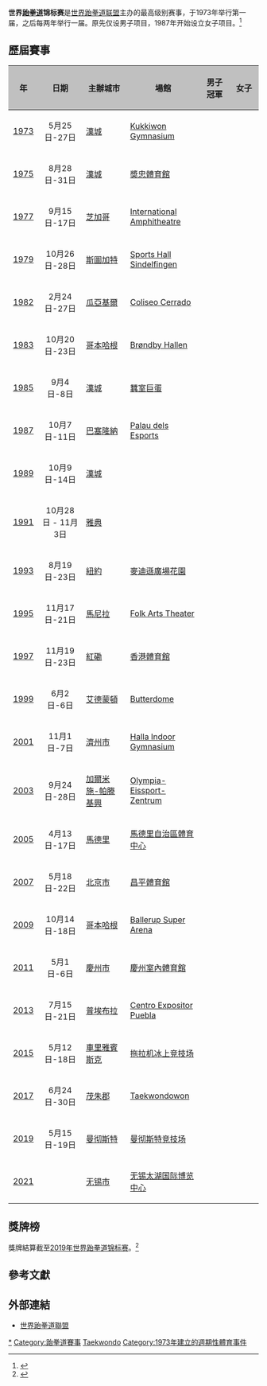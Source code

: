 '''世界[[跆拳道|跆拳道]]锦标赛'''是[[世界跆拳道联盟|世界跆拳道联盟]]主办的最高级别赛事，于1973年举行第一届，之后每两年举行一届。原先仅设男子项目，1987年开始设立女子项目。<ref>{{Cite web |url=http://www.wtf.org/wtf_eng/site/hall/01_international_championships/01-World-Taekwondo-Championships-Women/Women_01th.html |title=World Taekwondo Championships/ Women's World Taekwondo Championships |accessdate=2010-07-07 |accessmonthday= |accessdaymonth= |accessyear= |author= |last= |first= |authorlink= |coauthors= |date= |year= |month= |format= |publisher=世界跆拳道聯盟 |pages= |language=En |doi= |archiveurl=https://web.archive.org/web/20160303183638/http://www.wtf.org/wtf_eng/site/hall/01_international_championships/01-World-Taekwondo-Championships-Women/Women_01th.html |archivedate=2016-03-03 |quote= |dead-url=no }}</ref>

== 歷屆賽事 ==
{| class=wikitable style="font-size:90%;"
!style="width: 55px; background-color:#C0C0C0"|年!!style="width: 160px; background-color:#C0C0C0"|日期!!style="width: 240px; background-color:#C0C0C0"|主辦城市!!style="width: 180px; background-color:#C0C0C0"|場館!!style="width: 140px; background-color:#C0C0C0"|男子冠軍!!style="width: 140px; background-color:#C0C0C0"|女子
|-
| style="text-align:center"|[[1973年世界跆拳道錦標賽|1973]]
| style="text-align:center"| 5月25日-27日
| {{KOR}} [[漢城|漢城]]
| [[Kukkiwon_Gymnasium|Kukkiwon Gymnasium]]
| {{flag|South Korea}}
|
|-
| style="text-align:center"|[[1975年世界跆拳道錦標賽|1975]]
| style="text-align:center"| 8月28日-31日
| {{KOR}} [[漢城|漢城]]
| [[奬忠體育館|奬忠體育館]]
| {{flag|South Korea}}
|
|-
| style="text-align:center"|[[1977年世界跆拳道錦標賽|1977]]
| style="text-align:center"| 9月15日-17日
| {{USA}} [[芝加哥|芝加哥]]
| [[International_Amphitheatre|International Amphitheatre]]
| {{flag|South Korea}}
|
|-
| style="text-align:center"|[[1979年世界跆拳道錦標賽|1979]]
| style="text-align:center"| 10月26日-28日
| {{FRG}} [[斯圖加特|斯圖加特]]
| [[Sports_Hall_Sindelfingen|Sports Hall Sindelfingen]]
| {{flag|South Korea}}
|
|-
| style="text-align:center"|[[1982年世界跆拳道錦標賽|1982]]
| style="text-align:center"|2月24日-27日

| {{ECU}} [[瓜亞基爾|瓜亞基爾]]
| [[Coliseo_Voltaire_Paladines_Polo|Coliseo Cerrado]]
| {{flag|South Korea}}
|
|-
| style="text-align:center"|[[1983年世界跆拳道錦標賽|1983]]
| style="text-align:center"| 10月20日-23日
| {{DEN}} [[哥本哈根|哥本哈根]]
| [[Brøndby_Hallen|Brøndby Hallen]]
| {{flag|South Korea}}
|
|-
| style="text-align:center"|[[1985年世界跆拳道錦標賽|1985]]
| style="text-align:center"| 9月4日-8日
| {{KOR}} [[漢城|漢城]]
| [[蠶室巨蛋|蠶室巨蛋]]
| {{flag|South Korea}}
|
|-
| style="text-align:center"|[[1987年世界跆拳道錦標賽|1987]]
| style="text-align:center"| 10月7日-11日
| {{ESP}} [[巴塞隆納|巴塞隆納]]
| [[Palau_dels_Esports_de_Barcelona|Palau dels Esports]]
| {{flag|South Korea}}
| {{flag|South Korea}}
|-
| style="text-align:center"|[[1989年世界跆拳道錦標賽|1989]]
| style="text-align:center"| 10月9日-14日
| {{KOR}} [[漢城|漢城]]
| 
| {{flag|South Korea}}
| {{flag|South Korea}}
|-
| style="text-align:center"|[[1991年世界跆拳道錦標賽|1991]]
| style="text-align:center"| 10月28日 - 11月3日
| {{GRE}} [[雅典|雅典]]
| 
| {{flag|South Korea}}
| {{flag|South Korea}}
|-
| style="text-align:center"|[[1993年世界跆拳道錦標賽|1993]]
| style="text-align:center"| 8月19日-23日
| {{USA}} [[紐約|紐約]]
| [[麥迪遜廣場花園|麥迪遜廣場花園]]
| {{flag|South Korea}}
| {{flag|South Korea}}
|-
| style="text-align:center"|[[1995年世界跆拳道錦標賽|1995]]
| style="text-align:center"| 11月17日-21日
| {{PHI|1919}} [[馬尼拉|馬尼拉]]
| [[Folk_Arts_Theater|Folk Arts Theater]]
| {{flag|South Korea}}
| {{flag|South Korea}}
|-
| style="text-align:center"|[[1997年世界跆拳道錦標賽|1997]]
| style="text-align:center"| 11月19日-23日
| {{HKG}} [[香港|紅磡]]
| [[香港體育館|香港體育館]]
| {{flag|South Korea}}
| {{flag|South Korea}}
|-
| style="text-align:center"|[[1999年世界跆拳道錦標賽|1999]]
| style="text-align:center"| 6月2日-6日
| {{CAN}} [[艾德蒙頓|艾德蒙頓]]
| [[Butterdome|Butterdome]]
| {{flag|South Korea}}
| {{flag|South Korea}}
|-
| style="text-align:center"|[[2001年世界跆拳道錦標賽|2001]]
| style="text-align:center"| 11月1日-7日
| {{KOR}} [[濟州市|濟州市]]
| [[Halla_Indoor_Gymnasium|Halla Indoor Gymnasium]]
| {{flag|South Korea}}
| {{flag|South Korea}}
|-
| style="text-align:center"|[[2003年世界跆拳道錦標賽|2003]]
| style="text-align:center"| 9月24日-28日
| {{GER}} [[加爾米施-帕滕基興|加爾米施-帕滕基興]]
| [[Olympia-Eissport-Zentrum|Olympia-Eissport-Zentrum]]
| {{flag|South Korea}}
| {{flag|South Korea}}
|-
| style="text-align:center"|[[2005年世界跆拳道錦標賽|2005]]
| style="text-align:center"| 4月13日-17日
| {{ESP}} [[馬德里|馬德里]]
| [[馬德里自治區體育中心|馬德里自治區體育中心]]
| {{flag|South Korea}}
| {{flag|South Korea}}
|-
| style="text-align:center"|[[2007年世界跆拳道錦標賽|2007]]
| style="text-align:center"| 5月18日-22日
| {{CHN}} [[北京市|北京市]]
| [[昌平體育館|昌平體育館]]
| {{flag|South Korea}}
| {{flag|South Korea}}
|-
| style="text-align:center"|[[2009年世界跆拳道錦標賽|2009]]
| style="text-align:center"| 10月14日-18日
| {{DEN}} [[哥本哈根|哥本哈根]]
| [[Ballerup_Super_Arena|Ballerup Super Arena]]
| {{flag|South Korea}}
| {{flag|China}}
|-
| style="text-align:center"|[[2011年世界跆拳道錦標賽|2011]]
| style="text-align:center"| 5月1日-6日
| {{KOR}} [[慶州市|慶州市]]
| [[慶州室內體育館|慶州室內體育館]]
| {{flag|Iran}}
| {{flag|South Korea}}
|-
| style="text-align:center"|[[2013年世界跆拳道錦標賽|2013]]
| style="text-align:center"| 7月15日-21日
| {{MEX}} [[普埃布拉|普埃布拉]]
| [[Centro_Expositor_Puebla|Centro Expositor Puebla]]
| {{flag|South Korea}}
| {{flag|South Korea}}
|-
| style="text-align:center"|[[2015年世界跆拳道錦標賽|2015]]
| style="text-align:center"|5月12日-18日
| {{RUS}} [[車里雅賓斯克|車里雅賓斯克]]
| [[拖拉机冰上竞技场|拖拉机冰上竞技场]]
| {{flag|Iran}}
| {{flag|South Korea}}
|-
| style="text-align:center"|[[2017年世界跆拳道錦標賽|2017]]
| style="text-align:center"|6月24日-30日
| {{KOR}} [[茂朱郡|茂朱郡]]
| [[Taekwondowon|Taekwondowon]]
| {{flag|South Korea}}
| {{flag|South Korea}}
|-
| style="text-align:center"|[[2019年世界跆拳道锦标赛|2019]]
| style="text-align:center"|5月15日-19日
| {{GBR2}} [[曼彻斯特|曼彻斯特]]
| [[曼彻斯特竞技场|曼彻斯特竞技场]]
| {{flag|South Korea}}
| {{flag|South Korea}}
|-
| style="text-align:center"|[[2021年世界跆拳道锦标赛|2021]]
| style="text-align:center"|
| {{CHN}} [[无锡市|无锡市]]
| [[无锡太湖国际博览中心|无锡太湖国际博览中心]]
|
|
|}

==獎牌榜==
獎牌結算截至[[2019年世界跆拳道锦标赛|2019年世界跆拳道锦标赛]]。<ref>{{cite news|url=http://www.taekwondodata.com/resultlist_select.html?tgid=7|title=Result of Tournament|publisher=Taekwondo Data|accessdate=2011-05-29|archive-date=2017-08-01|archive-url=https://web.archive.org/web/20170801084752/http://www.taekwondodata.com/resultlist_select.html?tgid=7|dead-url=no}}</ref>
{{Medals table
 | caption        = 
 | host           = 
 | flag_template  = flagcountry
 | event          = 
 | team           = 
 | gold_KOR = 171 | silver_KOR = 32 | bronze_KOR = 36
 | gold_ESP = 22 | silver_ESP = 26 | bronze_ESP = 63
 | gold_TPE = 15 | silver_TPE = 27 | bronze_TPE = 38
 | gold_TUR = 15 | silver_TUR = 21 | bronze_TUR = 33
 | gold_IRI = 14 | silver_IRI = 21 | bronze_IRI = 22
 | gold_USA = 13 | silver_USA = 21 | bronze_USA = 49
 | gold_CHN = 12 | silver_CHN = 13 | bronze_CHN = 16
 | gold_GER = 6 | silver_GER = 12 | bronze_GER = 4
 | gold_FRA = 6 | silver_FRA = 11 | bronze_FRA = 17
 | gold_MEX = 4 | silver_MEX = 30 | bronze_MEX = 34
 | gold_GBR = 7 | silver_GBR = 8 | bronze_GBR = 8
 | gold_THA = 6 | silver_THA = 6 | bronze_THA = 15
 | gold_NED = 4 | silver_NED = 5 | bronze_NED = 16
 | gold_CUB = 4 | silver_CUB = 3 | bronze_CUB = 8
 | gold_AZE = 4 | silver_AZE = 1 | bronze_AZE = 10
 | gold_RUS = 3 | silver_RUS = 13 | bronze_RUS = 18
 | gold_DEN = 2 | silver_DEN = 6 | bronze_DEN = 3
 | gold_CRO = 2 | silver_CRO = 5 | bronze_CRO = 17
 | gold_EGY = 2 | silver_EGY = 3 | bronze_EGY = 12
 | gold_SRB = 2 | silver_SRB = 0 | bronze_SRB = 6
 | gold_MLI = 2 | silver_MLI = 0 | bronze_MLI = 2
 | gold_CAN = 1 | silver_CAN = 11 | bronze_CAN = 14
 | gold_UZB = 1 | silver_UZB = 5 | bronze_UZB = 1
 | gold_BRA = 1 | silver_BRA = 6 | bronze_BRA = 12
 | gold_CIV = 1 | silver_CIV = 3 | bronze_CIV = 11
 | gold_GRE = 1 | silver_GRE = 4 | bronze_GRE = 10
 | gold_ECU = 1 | silver_ECU = 2 | bronze_ECU = 1
 | gold_AUS = 1 | silver_AUS = 1 | bronze_AUS = 17
 | gold_JPN = 1 | silver_JPN = 1 | bronze_JPN = 5
 | gold_BEL = 1 | silver_BEL = 1 | bronze_BEL = 3
 | gold_GAB = 1 | silver_GAB = 0 | bronze_GAB = 2
 | gold_NIG = 1 | silver_NIG = 0 | bronze_NIG = 0
 | gold_ITA = 1 | silver_ITA = 5 | bronze_ITA = 16
 | gold_PHI = 0 | silver_PHI = 5 | bronze_PHI = 6
 | gold_MAR = 0 | silver_MAR = 3 | bronze_MAR = 7
 | gold_AFG = 0 | silver_AFG = 2 | bronze_AFG = 2
 | gold_PUR = 0 | silver_PUR = 2 | bronze_PUR = 2
 | gold_CHI = 0 | silver_CHI = 2 | bronze_CHI = 1
 | gold_INA = 0 | silver_INA = 2 | bronze_INA = 0
 | gold_VIE = 0 | silver_VIE = 1 | bronze_VIE = 5
 | gold_VEN = 0 | silver_VEN = 1 | bronze_VEN = 4
 | gold_ARG = 0 | silver_ARG = 1 | bronze_ARG = 4
 | gold_JOR = 0 | silver_JOR = 2 | bronze_JOR = 4
 | gold_BHR = 0 | silver_BHR = 1 | bronze_BHR = 0
 | gold_GUM = 0 | silver_GUM = 1 | bronze_GUM = 0
 | gold_POR = 0 | silver_POR = 1 | bronze_POR = 1
 | gold_UKR = 0 | silver_UKR = 1 | bronze_UKR = 0
 | gold_KAZ = 0 | silver_KAZ = 0 | bronze_KAZ = 8
 | gold_SWE = 0 | silver_SWE = 0 | bronze_SWE = 7
 | gold_DOM = 0 | silver_DOM = 0 | bronze_DOM = 6
 | gold_BLR = 0 | silver_BLR = 0 | bronze_BLR = 4
 | gold_COL = 0 | silver_COL = 0 | bronze_COL = 3
 | gold_HUN = 0 | silver_HUN = 0 | bronze_HUN = 3
 | gold_NOR = 0 | silver_NOR = 0 | bronze_NOR = 3
 | gold_KSA = 0 | silver_KSA = 0 | bronze_KSA = 3
 | gold_SEN = 0 | silver_SEN = 0 | bronze_SEN = 3
 | gold_SLO = 0 | silver_SLO = 0 | bronze_SLO = 3
 | gold_SUI = 0 | silver_SUI = 0 | bronze_SUI = 3
 | gold_TUN = 0 | silver_TUN = 0 | bronze_TUN = 3
 | gold_AUT = 0 | silver_AUT = 0 | bronze_AUT = 2
 | gold_CYP = 0 | silver_CYP = 0 | bronze_CYP = 2
 | gold_FIN = 0 | silver_FIN = 0 | bronze_FIN = 2
 | gold_GUA = 0 | silver_GUA = 0 | bronze_GUA = 2
 | gold_MAS = 0 | silver_MAS = 0 | bronze_MAS = 2
 | gold_MDA = 0 | silver_MDA = 0 | bronze_MDA = 2
 | gold_NEP = 0 | silver_NEP = 0 | bronze_NEP = 2
 | gold_BUL = 0 | silver_BUL = 0 | bronze_BUL = 1
 | gold_CRC = 0 | silver_CRC = 0 | bronze_CRC = 1
 | gold_ISR = 0 | silver_ISR = 0 | bronze_ISR = 1
 | gold_LAT = 0 | silver_LAT = 0 | bronze_LAT = 2
 | gold_NGR = 0 | silver_NGR = 0 | bronze_NGR = 1
 | gold_POL = 0 | silver_POL = 0 | bronze_POL = 1
 | gold_UGA = 0 | silver_UGA = 0 | bronze_UGA = 1
}}

==參考文獻==
{{reflist}}

==外部連結==
*[http://www.wtf.org 世界跆拳道聯盟] {{Wayback|url=http://www.wtf.org/ |date=20090208141436 }}

{{世界跆拳道錦標賽}}
{{世界錦標賽}}

[[Category:世界跆拳道錦標賽|*]]
[[Category:跆拳道賽事|Category:跆拳道賽事]]
[[Category:世界錦標賽|Taekwondo]]
[[Category:1973年建立的週期性體育事件|Category:1973年建立的週期性體育事件]]
